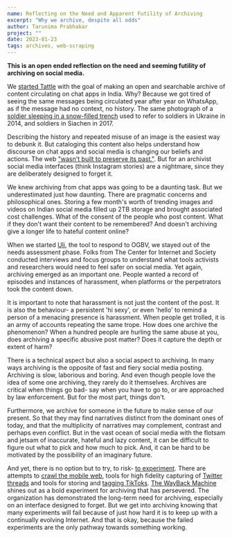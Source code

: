 ```yaml
---
name: Reflecting on the Need and Apparent Futility of Archiving
excerpt: "Why we archive, despite all odds"
author: Tarunima Prabhakar
project: ""
date: 2023-01-23
tags: archives, web-scraping
---
```


**This is an open ended reflection on the need and seeming futility of archiving on social media.**

We [started Tattle](https://web.archive.org/web/20200803175133/https://tattle.co.in/) with the goal of making an open and searchable archive of content circulating on chat apps in India.
Why? Because we got tired of seeing the same messages being circulated year after year on WhatsApp, as if the message had no context, no history. The same photograph of a [soldier sleeping in a snow-filled trench](https://www.boomlive.in/no-these-are-not-indian-soldiers-at-siachen/) used to refer to soldiers in Ukraine in 2014, and soldiers in Siachen in 2017.

Describing the history and repeated misuse of an image is the easiest way to debunk it. But cataloging this content also helps understand how discourse on chat apps and social media is changing our beliefs and actions. The web ["wasn't built to preserve its past."](https://www.newyorker.com/magazine/2015/01/26/cobweb). But for an archivist social media interfaces (think Instagram stories) are a nightmare, since they are deliberately designed to forget it.

We knew archiving from chat apps was going to be a daunting task. But we underestimated just how daunting. There are pragmatic concerns and philosophical ones. Storing a few month's worth of trending images and videos on Indian social media filled up 2TB storage and brought associated cost challenges. What of the consent of the people who post content. What if they don't want their content to be remembered? And doesn't archiving give a longer life to hateful content online?

When we started [Uli](https://uli.tattle.co.in/), the tool to respond to OGBV, we stayed out of the needs assessment phase. Folks from The Center for Internet and Society conducted interviews and focus groups to understand what tools activists and researchers would need to feel safer on social media. Yet again, archiving emerged as an important one. People wanted a record of episodes and instances of harassment, when platforms or the perpetrators took the content down.

It is important to note that harassment is not just the content of the post. It is also the behaviour- a persistent 'hi sexy', or even 'hello' to remind a person of a menacing presence is harassment. When people get trolled, it is an army of accounts repeating the same trope. How does one archive the phenomenon? When a hundred people are hurling the same abuse at you, does archiving a specific abusive post matter? Does it capture the depth or extent of harm?

There is a technical aspect but also a social aspect to archiving. In many ways archiving is the opposite of fast and fiery social media posting. Archiving is slow, laborious and boring. And even though people love the idea of some one archiving, they rarely do it themselves. Archives are critical when things go bad- say when you have to go to, or are approached by law enforcement. But for the most part, things don't.

Furthermore, we archive for someone in the future to make sense of our present. So that they may find narratives distinct from the dominant ones of today, and that the multiplicity of narratives may complement, contrast and perhaps even conflict. But in the vast ocean of social media with the flotsam and jetsam of inaccurate, hateful and lazy content, it can be difficult to figure out what to pick and how much to pick. And, it can be hard to be motivated by the possibility of an imaginary future.

And yet, there is no option but to try, to risk- [to experiment](https://www.etymonline.com/word/experimental). There are attempts to [crawl the mobile web](https://www.dlib.org/dlib/march15/mccown/03mccown.html), tools for high fidelity capturing of [Twitter threads](https://social.perma.cc/) and tools for storing and [tagging TikToks](https://play.google.com/store/apps/details?id=com.listle.odin&hl=en&gl=US). [The WayBack Machine](https://web.archive.org/) shines out as a bold experiment for archiving that has persevered. The organization has demonstrated the long-term need for archiving, especially on an interface designed to forget. But we get into archiving knowing that many experiments will fail because of just how hard it is to keep up with a continually evolving Internet. And that is okay, because the failed experiments are the only pathway towards something working.
